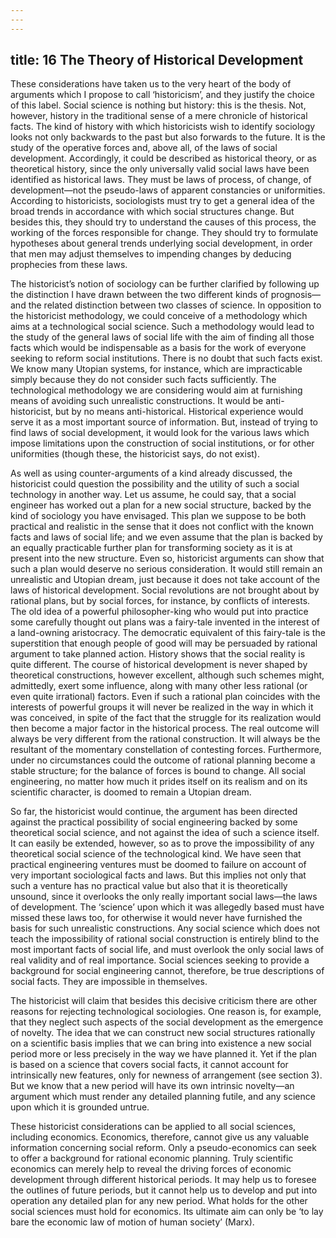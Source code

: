 ```yaml
---
---
---
```

title: 16 The Theory of Historical Development
---




These considerations have taken us to the very heart of the body of arguments which I propose to call ‘historicism’, and they justify the choice of this label. Social science is nothing but history: this is the thesis. Not, however, history in the traditional sense of a mere chronicle of historical facts. The kind of history with which historicists wish to identify sociology looks not only backwards to the past but also forwards to the future. It is the study of the operative forces and, above all, of the laws of social development. Accordingly, it could be described as historical theory, or as theoretical history, since the only universally valid social laws have been identified as historical laws. They must be laws of process, of change, of development—not the pseudo-laws of apparent constancies or uniformities. According to historicists, sociologists must try to get a general idea of the broad trends in accordance with which social structures change. But besides this, they should try to understand the causes of this process, the working of the forces responsible for change. They should try to formulate hypotheses about general trends underlying social development, in order that men may adjust themselves to impending changes by deducing prophecies from these laws.

The historicist’s notion of sociology can be further clarified by following up the distinction I have drawn between the two different kinds of prognosis—and the related distinction between two classes of science. In opposition to the historicist methodology, we could conceive of a methodology which aims at a technological social science. Such a methodology would lead to the study of the general laws of social life with the aim of finding all those facts which would be indispensable as a basis for the work of everyone seeking to reform social institutions. There is no doubt that such facts exist. We know many Utopian systems, for instance, which are impracticable simply because they do not consider such facts sufficiently. The technological methodology we are considering would aim at furnishing means of avoiding such unrealistic constructions. It would be anti-historicist, but by no means anti-historical. Historical experience would serve it as a most important source of information. But, instead of trying to find laws of social development, it would look for the various laws which impose limitations upon the construction of social institutions, or for other uniformities (though these, the historicist says, do not exist).

As well as using counter-arguments of a kind already discussed, the historicist could question the possibility and the utility of such a social technology in another way. Let us assume, he could say, that a social engineer has worked out a plan for a new social structure, backed by the kind of sociology you have envisaged. This plan we suppose to be both practical and realistic in the sense that it does not conflict with the known facts and laws of social life; and we even assume that the plan is backed by an equally practicable further plan for transforming society as it is at present into the new structure. Even so, historicist arguments can show that such a plan would deserve no serious consideration. It would still remain an unrealistic and Utopian dream, just because it does not take account of the laws of historical development. Social revolutions are not brought about by rational plans, but by social forces, for instance, by conflicts of interests. The old idea of a powerful philosopher-king who would put into practice some carefully thought out plans was a fairy-tale invented in the interest of a land-owning aristocracy. The democratic equivalent of this fairy-tale is the superstition that enough people of good will may be persuaded by rational argument to take planned action. History shows that the social reality is quite different. The course of historical development is never shaped by theoretical constructions, however excellent, although such schemes might, admittedly, exert some influence, along with many other less rational (or even quite irrational) factors. Even if such a rational plan coincides with the interests of powerful groups it will never be realized in the way in which it was conceived, in spite of the fact that the struggle for its realization would then become a major factor in the historical process. The real outcome will always be very different from the rational construction. It will always be the resultant of the momentary constellation of contesting forces. Furthermore, under no circumstances could the outcome of rational planning become a stable structure; for the balance of forces is bound to change. All social engineering, no matter how much it prides itself on its realism and on its scientific character, is doomed to remain a Utopian dream.

So far, the historicist would continue, the argument has been directed against the practical possibility of social engineering backed by some theoretical social science, and not against the idea of such a science itself. It can easily be extended, however, so as to prove the impossibility of any theoretical social science of the technological kind. We have seen that practical engineering ventures must be doomed to failure on account of very important sociological facts and laws. But this implies not only that such a venture has no practical value but also that it is theoretically unsound, since it overlooks the only really important social laws—the laws of development. The ‘science’ upon which it was allegedly based must have missed these laws too, for otherwise it would never have furnished the basis for such unrealistic constructions. Any social science which does not teach the impossibility of rational social construction is entirely blind to the most important facts of social life, and must overlook the only social laws of real validity and of real importance. Social sciences seeking to provide a background for social engineering cannot, therefore, be true descriptions of social facts. They are impossible in themselves.

The historicist will claim that besides this decisive criticism there are other reasons for rejecting technological sociologies. One reason is, for example, that they neglect such aspects of the social development as the emergence of novelty. The idea that we can construct new social structures rationally on a scientific basis implies that we can bring into existence a new social period more or less precisely in the way we have planned it. Yet if the plan is based on a science that covers social facts, it cannot account for intrinsically new features, only for newness of arrangement (see section 3). But we know that a new period will have its own intrinsic novelty—an argument which must render any detailed planning futile, and any science upon which it is grounded untrue.

These historicist considerations can be applied to all social sciences, including economics. Economics, therefore, cannot give us any valuable information concerning social reform. Only a pseudo-economics can seek to offer a background for rational economic planning. Truly scientific economics can merely help to reveal the driving forces of economic development through different historical periods. It may help us to foresee the outlines of future periods, but it cannot help us to develop and put into operation any detailed plan for any new period. What holds for the other social sciences must hold for economics. Its ultimate aim can only be ‘to lay bare the economic law of motion of human society’ (Marx).